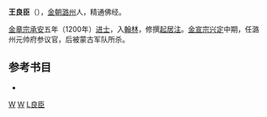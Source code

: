 {{Otheruses|王良臣|other=同名或類似名的其它條目描述}}
'''王良臣'''（{{bd|12世纪||1218年||catIdx=W}}），[[金朝|金朝]][[潞州|潞州]]人，精通佛经。

[[金章宗|金章宗]][[承安_(金)|承安]]五年（1200年）[[进士|进士]]，入[[翰林|翰林]]，修撰[[起居注|起居注]]。[[金宣宗|金宣宗]][[興定|兴定]]中期，任潞州元帅府参议官，后被蒙古军队所杀。

==参考书目==
*{{cite book|author=澹泊 |title= 《中国名人志》 |year=2001 |publisher=中国档案出版社  |location=北京市西城区 |isbn=7801661451 }}
{{中国人物小作品}}

[[Category:金朝官员|W]]
[[Category:金朝進士|W]]
[[Category:王姓|L良臣]]
